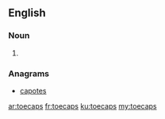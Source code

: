 ==English==

===Noun===
{{head|en|plural}}

# {{plural of|toecap|lang=en}}

===Anagrams===
* [[capotes#English|capotes]]

[[ar:toecaps]]
[[fr:toecaps]]
[[ku:toecaps]]
[[my:toecaps]]